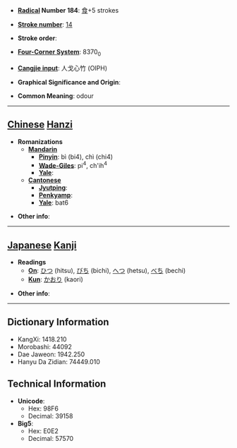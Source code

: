 * '''[[Wiktionary:Chinese radical index| Radical]] Number 184''': [[Wiktionary:Chinese radical index 食|食]]+5 strokes

* '''[[Wiktionary:Chinese total strokes index|Stroke number]]''': [[Wiktionary:Chinese total strokes index 14|14]]

* '''Stroke order''': 

* '''[[Wiktionary:Chinese four corner index|Four-Corner System]]''': 8370<sub>0</sub>

* '''[[Wiktionary:Chinese Cangjie index|Cangjie input]]''': 人戈心竹 (OIPH)

* '''Graphical Significance and Origin''': 

* '''Common Meaning''': odour

----

== [[Chinese]] [[Hanzi]] ==

* '''Romanizations'''
** '''[[Mandarin]]'''
*** '''[[Pinyin]]''': bì (bi4), chì (chi4)
*** '''[[Wade-Giles]]''': pi<sup>4</sup>, ch'ih<sup>4</sup>
*** '''[[Yale]]''': 
** '''[[Cantonese]]'''
*** '''[[Jyutping]]''':
*** '''[[Penkyamp]]''': 
*** '''[[Yale]]''': bat6

* '''Other info''': 

----

== [[Japanese]] [[Kanji]] ==

* '''Readings'''
** '''[[On]]''': [[ひつ]] (hitsu), [[びち]] (bichi), [[へつ]] (hetsu), [[べち]] (bechi)
** '''[[Kun]]''': [[かおり]] (kaori)

* '''Other info''':  

----

== Dictionary Information ==

* KangXi: 1418.210
* Morobashi: 44092
* Dae Jaweon: 1942.250
* Hanyu Da Zidian: 74449.010

== Technical Information ==

* '''Unicode''':
** Hex: 98F6
** Decimal: 39158
* '''Big5''':
** Hex: E0E2
** Decimal: 57570